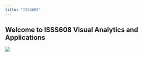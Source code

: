 ```yaml
---
title: "ISSS608"
---
```

Welcome to ISSS608 Visual Analytics and Applications
---

![](images/CN_1175684311.jpg)
